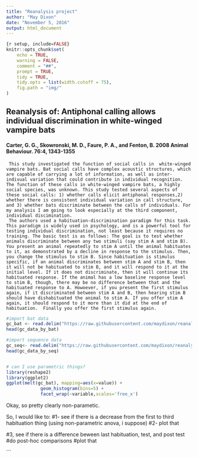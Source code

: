 ```yaml
---
title: "Reanalysis project"
author: "May Dixon"
date: "November 5, 2016"
output: html_document
---
```


```r
{r setup, include=FALSE}
knitr::opts_chunk$set(
	echo = TRUE,
	warning = FALSE,
	comment = "##",
	prompt = TRUE,
	tidy = TRUE,
	tidy.opts = list(width.cutoff = 75),
	fig.path = "img/"
)
```

## Reanalysis of: Antiphonal calling allows  individual discrimination in white-winged vampire bats
#### Carter, G. G., Skowronski, M. D., Faure, P. A., and Fenton, B. 2008 Animal Behaviour. 76:4, 1343-1355

     This study investigated the function of social calls in  white-winged vampire bats. Bat social calls have complex acoustic structures, which are capable of carrying a lot of information, as well as inter-indivual variation that could contribute in individual recognition. The function of these calls in white-winged vampire bats, a highly social species, was unknown. This study tested several aspects of these social calls: 1) whether calls elicit antiphonal responses,2) whether there is consistent individual variation in call structure, and 3) whether bats discriminate between the calls of individuals. For my analysis I am going to look especially at the third component, individual discimination. 
     The authors used a habituation-discrimination paradigm for this task. This paradigm is widely used in psychology, and is a powerful tool for testing individual discrimination, not least because it requires no training. The basic test is as follows: The goal is to test whether animals discriminate between any two stimuli (say stim A and stim B). You present an animal repeatedly to stim A until the animal habituates to it, as demonstrated by a decline in response to the stimulus. Then, you change the stimulus to stim B. Since habituation is stimulus specific, if an animal discriminates between stim A and stim B, then it will not be habituated to stim B, and it will respond to it at the initial level. If it does not discriminate, then it will continue its habituated response. If the animal has a low baseline response level to stim B, though, there may be no difference between that and the habituated response to A. Howoever, if you present the first stimulus again, if it discriminated between stim A and B, then hearing stim B should have dishabituated the animal to stim A. If you offer stim A again, it should respond to it more than it did at the end of habituation.  Finally you offer the first stimulus again. 
```r
#import bat data
gc_bat <- read.delim("https://raw.githubusercontent.com/maydixon/reanalysis_project_ada2016/master/gc_data_by_bat.txt", header= TRUE, sep="\t")
head(gc_data_by_bat)

#import sequence data
gc_seq<- read.delim("https://raw.githubusercontent.com/maydixon/reanalysis_project_ada2016/master/gc_data_by_sequence.txt", header= TRUE, sep="\t")
head(gc_data_by_seq)


# can I use parametric things?
library(reshape2)
library(ggplot2)
ggplot(melt(gc_bat), mapping=aes(x=value)) +
             geom_histogram(bins=5) +
             facet_wrap(~variable,scales='free_x')
```


Okay, so pretty clearly non-parametic. 



So,  I would like to:
#1- see if there is a decrease from the first to third habituation thing (using non-parametric anova, i suppose)
#2- plot that

#3, see if there is a difference beween last habituation, test, and post test
#do post-hoc comparisons
#plot that






```

